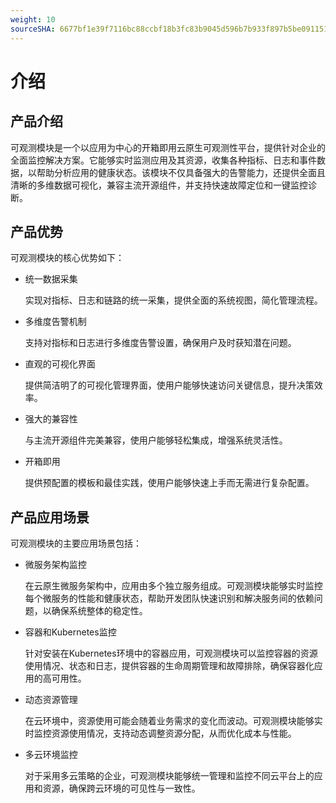 ```yaml
---
weight: 10
sourceSHA: 6677bf1e39f7116bc88ccbf18b3fc83b9045d596b7b933f897b5be0911517543
---
```


# 介绍

## 产品介绍

可观测模块是一个以应用为中心的开箱即用云原生可观测性平台，提供针对企业的全面监控解决方案。它能够实时监测应用及其资源，收集各种指标、日志和事件数据，以帮助分析应用的健康状态。该模块不仅具备强大的告警能力，还提供全面且清晰的多维数据可视化，兼容主流开源组件，并支持快速故障定位和一键监控诊断。

## 产品优势

可观测模块的核心优势如下：

- 统一数据采集

  实现对指标、日志和链路的统一采集，提供全面的系统视图，简化管理流程。

- 多维度告警机制

  支持对指标和日志进行多维度告警设置，确保用户及时获知潜在问题。

- 直观的可视化界面

  提供简洁明了的可视化管理界面，使用户能够快速访问关键信息，提升决策效率。

- 强大的兼容性

  与主流开源组件完美兼容，使用户能够轻松集成，增强系统灵活性。

- 开箱即用

  提供预配置的模板和最佳实践，使用户能够快速上手而无需进行复杂配置。

## 产品应用场景

可观测模块的主要应用场景包括：

- 微服务架构监控

  在云原生微服务架构中，应用由多个独立服务组成。可观测模块能够实时监控每个微服务的性能和健康状态，帮助开发团队快速识别和解决服务间的依赖问题，以确保系统整体的稳定性。

- 容器和Kubernetes监控

  针对安装在Kubernetes环境中的容器应用，可观测模块可以监控容器的资源使用情况、状态和日志，提供容器的生命周期管理和故障排除，确保容器化应用的高可用性。

- 动态资源管理

  在云环境中，资源使用可能会随着业务需求的变化而波动。可观测模块能够实时监控资源使用情况，支持动态调整资源分配，从而优化成本与性能。

- 多云环境监控

  对于采用多云策略的企业，可观测模块能够统一管理和监控不同云平台上的应用和资源，确保跨云环境的可见性与一致性。
